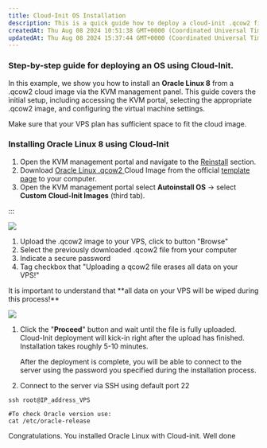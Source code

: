 ```yaml
---
title: Cloud-Init OS Installation
description: This is a quick guide how to deploy a cloud-init .qcow2 file to a VPS, using Oracle Linux 8 as an example.
createdAt: Thu Aug 08 2024 10:51:38 GMT+0000 (Coordinated Universal Time)
updatedAt: Thu Aug 08 2024 15:37:44 GMT+0000 (Coordinated Universal Time)
---
```


### Step-by-step guide for deploying an OS using Cloud-Init.

In this example, we show you how to install an **Oracle Linux 8** from a .qcow2 cloud image via the KVM management panel. This guide covers the initial setup, including accessing the KVM portal, selecting the appropriate .qcow2 image, and configuring the virtual machine settings.&#x20;

<Note>
  Make sure that your VPS plan has sufficient space to fit the cloud image.
</Note>

### Installing Oracle Linux 8 using Cloud-Init

1. Open the KVM management portal and navigate to the <a href="https://docs.edisglobal.com/autoinstall-reinstall-install-vps-linux-windows" target="_blank">Reinstall</a> section.
2. Download <a href="https://yum.oracle.com/templates/OracleLinux/OL8/u10/x86_64/OL8U10_x86_64-kvm-b237.qcow2" target="_blank">Oracle Linux .qcow2 </a>Cloud Image from the official <a href="https://yum.oracle.com/oracle-linux-templates.html" target="_blank">template page</a> to your computer.
3. Open the KVM management portal select **Autoinstall OS** -> select **Custom Cloud-Init Images** (third tab).

:::

![](/assets/y9B0AGVAxYeSyeZVyaDis-dAQWcYTrB4QhauH4Qy2B9-20240808-121621.png)

1. Upload the .qcow2 image to your VPS, click to button "Browse"&#x20;
2. Select the previously downloaded .qcow2 file from your computer
3. Indicate a secure password
4. Tag checkbox that "Uploading a qcow2 file erases all data on your VPS!"

<Warning>
  It is important to understand that **all data on your VPS will be wiped during
  this process!**
</Warning>

![](/assets/y9B0AGVAxYeSyeZVyaDis-CuF_QvIFjt7M_5iCgQ_O8-20240808-122136.png)

1. Click the "**Proceed**" button and wait until the file is fully uploaded.&#x20;
   Cloud-Init deployment will kick-in right after the upload has finished.
   Installation takes roughly 5-10 minutes.

   After the deployment is complete, you will be able to connect to the server using the password you specified during the installation process.

2. Connect to the server via SSH using default port 22&#x20;

```shell
ssh root@IP_address_VPS
```

```shell
#To check Oracle version use:
cat /etc/oracle-release
```

Congratulations. You installed Oracle Linux with Cloud-init. Well done
